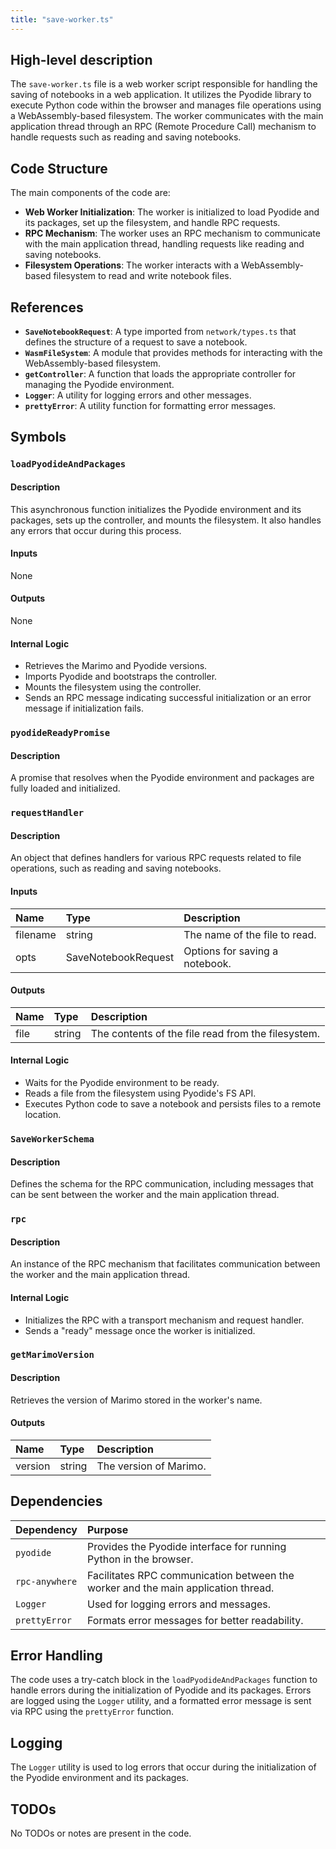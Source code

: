 ```yaml
---
title: "save-worker.ts"
---
```


## High-level description

The `save-worker.ts` file is a web worker script responsible for handling the saving of notebooks in a web application. It utilizes the Pyodide library to execute Python code within the browser and manages file operations using a WebAssembly-based filesystem. The worker communicates with the main application thread through an RPC (Remote Procedure Call) mechanism to handle requests such as reading and saving notebooks.

## Code Structure

The main components of the code are:

- **Web Worker Initialization**: The worker is initialized to load Pyodide and its packages, set up the filesystem, and handle RPC requests.
- **RPC Mechanism**: The worker uses an RPC mechanism to communicate with the main application thread, handling requests like reading and saving notebooks.
- **Filesystem Operations**: The worker interacts with a WebAssembly-based filesystem to read and write notebook files.

## References

- **`SaveNotebookRequest`**: A type imported from `network/types.ts` that defines the structure of a request to save a notebook.
- **`WasmFileSystem`**: A module that provides methods for interacting with the WebAssembly-based filesystem.
- **`getController`**: A function that loads the appropriate controller for managing the Pyodide environment.
- **`Logger`**: A utility for logging errors and other messages.
- **`prettyError`**: A utility function for formatting error messages.

## Symbols

### `loadPyodideAndPackages`
#### Description
This asynchronous function initializes the Pyodide environment and its packages, sets up the controller, and mounts the filesystem. It also handles any errors that occur during this process.

#### Inputs
None

#### Outputs
None

#### Internal Logic
- Retrieves the Marimo and Pyodide versions.
- Imports Pyodide and bootstraps the controller.
- Mounts the filesystem using the controller.
- Sends an RPC message indicating successful initialization or an error message if initialization fails.

### `pyodideReadyPromise`
#### Description
A promise that resolves when the Pyodide environment and packages are fully loaded and initialized.

### `requestHandler`
#### Description
An object that defines handlers for various RPC requests related to file operations, such as reading and saving notebooks.

#### Inputs
| Name | Type | Description |
|:-----|:-----|:------------|
| filename | string | The name of the file to read. |
| opts | SaveNotebookRequest | Options for saving a notebook. |

#### Outputs
| Name | Type | Description |
|:-----|:-----|:------------|
| file | string | The contents of the file read from the filesystem. |

#### Internal Logic
- Waits for the Pyodide environment to be ready.
- Reads a file from the filesystem using Pyodide's FS API.
- Executes Python code to save a notebook and persists files to a remote location.

### `SaveWorkerSchema`
#### Description
Defines the schema for the RPC communication, including messages that can be sent between the worker and the main application thread.

### `rpc`
#### Description
An instance of the RPC mechanism that facilitates communication between the worker and the main application thread.

#### Internal Logic
- Initializes the RPC with a transport mechanism and request handler.
- Sends a "ready" message once the worker is initialized.

### `getMarimoVersion`
#### Description
Retrieves the version of Marimo stored in the worker's name.

#### Outputs
| Name | Type | Description |
|:-----|:-----|:------------|
| version | string | The version of Marimo. |

## Dependencies

| Dependency | Purpose |
|:-----------|:--------|
| `pyodide` | Provides the Pyodide interface for running Python in the browser. |
| `rpc-anywhere` | Facilitates RPC communication between the worker and the main application thread. |
| `Logger` | Used for logging errors and messages. |
| `prettyError` | Formats error messages for better readability. |

## Error Handling

The code uses a try-catch block in the `loadPyodideAndPackages` function to handle errors during the initialization of Pyodide and its packages. Errors are logged using the `Logger` utility, and a formatted error message is sent via RPC using the `prettyError` function.

## Logging

The `Logger` utility is used to log errors that occur during the initialization of the Pyodide environment and its packages.

## TODOs

No TODOs or notes are present in the code.